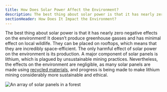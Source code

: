 ```yaml
---
title: How Does Solar Power Affect the Environment?
description: The best thing about solar power is that it has nearly zero negative effects on the environment
sectionHeader: How Does It Impact the Environment?
---
```


The best thing about solar power is that it has nearly zero negative effects on the environment!
It doesn’t produce greenhouse gasses and has minimal effect on local wildlife.
They can be placed on rooftops, which means that they are incredibly space-efficient.
The only harmful effect of solar power on the environment is its production.
A major component of solar panels is lithium, which is plagued by unsustainable mining practices.
Nevertheless, the effects on the environment are negligible,
as many solar panels are made using [recycled materials](/solutions/recycling/),
and progress is being made to make lithium mining considerably more sustainable and ethical.

![An array of solar panels in a forest](/images/solar-environment.avif)
